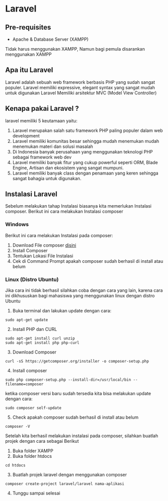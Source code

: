 
# Laravel

## Pre-requisites
- Apache & Database Server (XAMPP)

<Callout type="warning" emoji="⚠️">
  Tidak harus menggunakan XAMPP, Namun bagi pemula disarankan menggunakan XAMPP
</Callout>


## Apa itu Laravel

Laravel adalah sebuah web framework berbasis PHP yang sudah sangat populer. Laravel memiliki expressive, elegant syntax yang sangat mudah untuk digunakan
Laravel Memiliki arsitektur MVC (Model View Controller) 


## Kenapa pakai Laravel ? 

laravel memiliki 5 keutamaan yaitu:
1. Laravel merupakan salah satu framework PHP paling populer dalam web development
2. Laravel memiliki komunitas besar sehingga mudah menemukan mudah menemukan materi dan solusi masalah
3. Di Indonesia banyak perusahaan yang menggunakan teknologi PHP sebagai framework web dev
4. Laravel memiliki banyak fitur yang cukup powerful seperti ORM, Blade Engine, Artisan dan ekosistem yang sangat mumpuni.
5. Laravel memiliki banyak class dengan penamaan yang keren sehingga sangat bahagia untuk digunakan.


## Instalasi Laravel

Sebelum melakukan tahap Instalasi biasanya kita memerlukan Instalasi composer. Berikut ini cara melakukan Instalasi composer


### Windows
Berikut ini cara melakukan Instalasi pada composer:

1. Download File composer [disini](https://getcomposer.org/Composer-Setup.exe)
2. Install Composer
3. Tentukan Lokasi File Instalasi
4. Cek di Command Prompt apakah composer sudah berhasil di install atau belum



### Linux (Distro Ubuntu)

<Callout type="warning" emoji="⚠️">
  Jika cara ini tidak berhasil silahkan coba dengan cara yang lain, karena cara ini dikhususkan bagi mahasiswa yang menggunakan linux dengan distro Ubuntu
</Callout>


1. Buka terminal dan lakukan update dengan cara:
```
sudo apt-get update
```
2. Install PHP dan CURL
```
sudo apt-get install curl unzip
sudo apt-get install php php-curl
```
3. Download Composer
```
curl -sS https://getcomposer.org/installer -o composer-setup.php
```
4. Install composer
```
sudo php composer-setup.php --install-dir=/usr/local/bin --filename=composer

```
ketika composer versi baru sudah tersedia kita bisa melakukan update dengan cara:

```
sudo composer self-update 
```
5. Check apakah composer sudah berhasil di install atau belum

```
composer -V

```


Setelah kita berhasil melakukan instalasi pada composer, silahkan buatlah projek dengan cara sebagai Berikut

1. Buka folder XAMPP
2. Buka folder htdocs
```
cd htdocs
```
3. Buatlah projek laravel dengan menggunakan composer
```
composer create-project laravel/laravel nama-aplikasi
```
4. Tunggu sampai selesai


# 